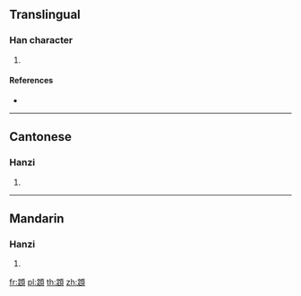 {{character info/new}}
==Translingual==

===Han character===
{{Han char|rn=181|rad=頁|as=08|sn=17|four=31886|canj=JOMBC}}

# {{defn|Han|sort=頁08}}

====References====
* {{Han ref|kx=1405.280|dkj=43533|dj=1923.120|hdz=74380.040|uh=9841|ud=38977|bh=EF45|bd=61253}}

----

==Cantonese==

===Hanzi===
{{yue-hanzi|jyut=|y=ding3}}

# {{defn|lang=yue|sort=頁08}}

----

==Mandarin==

===Hanzi===
{{cmn-hanzi|pin=[[dìng]] ([[ding4]])|wg=ting<sup>4</sup>}}

# {{defn|lang=cmn|sort=頁08}}

[[fr:顁]]
[[pl:顁]]
[[th:顁]]
[[zh:顁]]